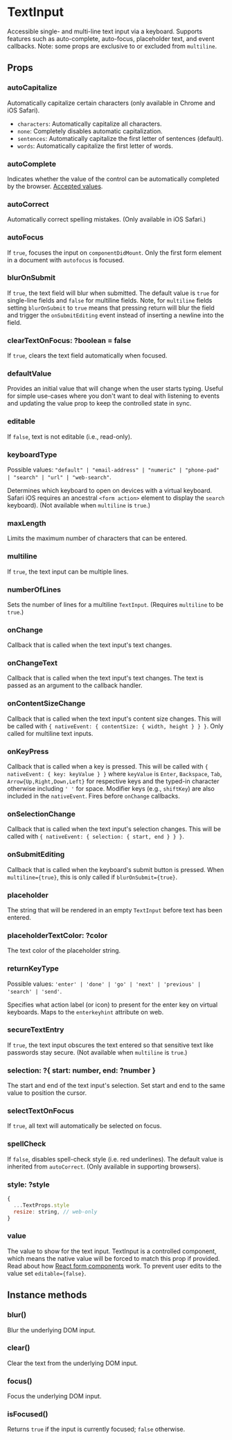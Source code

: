 
<Meta title="Components|TextInput" />

# TextInput

Accessible single- and multi-line text input via a keyboard. Supports features
such as auto-complete, auto-focus, placeholder text, and event callbacks. Note:
some props are exclusive to or excluded from `multiline`.

## Props

<Props of={Stories.ofProps} />

### autoCapitalize

Automatically capitalize certain characters (only available in Chrome and iOS Safari).

* `characters`: Automatically capitalize all characters.
* `none`: Completely disables automatic capitalization.
* `sentences`: Automatically capitalize the first letter of sentences (default).
* `words`: Automatically capitalize the first letter of words.

<Preview withSource='none'>
  <Story name="autoCapitalize">
    <Stories.autoCapitalize />
  </Story>
</Preview>

### autoComplete

Indicates whether the value of the control can be automatically completed by the
browser. [Accepted values](https://developer.mozilla.org/en-US/docs/Web/HTML/Element/input).

### autoCorrect

Automatically correct spelling mistakes. (Only available in iOS Safari.)

### autoFocus

If `true`, focuses the input on `componentDidMount`. Only the first form element
in a document with `autofocus` is focused.

### blurOnSubmit

If `true`, the text field will blur when submitted. The default value is `true`
for single-line fields and `false` for multiline fields. Note, for `multiline`
fields setting `blurOnSubmit` to `true` means that pressing return will blur the
field and trigger the `onSubmitEditing` event instead of inserting a newline
into the field.

<Preview withSource='none'>
  <Story name="blurOnSubmit">
    <Stories.blurOnSubmit />
  </Story>
</Preview>

### clearTextOnFocus: ?boolean = false

If `true`, clears the text field automatically when focused.

<Preview withSource='none'>
  <Story name="clearTextOnFocus">
    <Stories.clearTextOnFocus />
  </Story>
</Preview>

### defaultValue

Provides an initial value that will change when the user starts typing. Useful
for simple use-cases where you don't want to deal with listening to events and
updating the value prop to keep the controlled state in sync.

### editable

If `false`, text is not editable (i.e., read-only).

<Preview withSource='none'>
  <Story name="editable">
    <Stories.editable />
  </Story>
</Preview>

### keyboardType

Possible values: `"default" | "email-address" | "numeric" | "phone-pad" | "search" | "url" | "web-search"`.

Determines which keyboard to open on devices with a virtual keyboard. Safari iOS
requires an ancestral `<form action>` element to display the `search` keyboard).
(Not available when `multiline` is `true`.)

<Preview withSource='none'>
  <Story name="keyboardType">
    <Stories.keyboardType />
  </Story>
</Preview>

### maxLength

Limits the maximum number of characters that can be entered.

<Preview withSource='none'>
  <Story name="maxLength">
    <Stories.maxLength />
  </Story>
</Preview>

### multiline

If `true`, the text input can be multiple lines.

<Preview withSource='none'>
  <Story name="multiline">
    <Stories.multiline />
  </Story>
</Preview>

### numberOfLines

Sets the number of lines for a multiline `TextInput`. (Requires `multiline` to be `true`.)

<Preview withSource='none'>
  <Story name="numberOfLines">
    <Stories.numberOfLines />
  </Story>
</Preview>

### onChange

Callback that is called when the text input's text changes.

### onChangeText

Callback that is called when the text input's text changes. The text is passed as an argument to the callback handler.

### onContentSizeChange

Callback that is called when the text input's content size changes. This will be
called with `{ nativeEvent: { contentSize: { width, height } } }`. Only called
for multiline text inputs.

### onKeyPress

Callback that is called when a key is pressed. This will be called with `{
nativeEvent: { key: keyValue } }` where `keyValue` is `Enter`, `Backspace`,
`Tab`, `Arrow{Up,Right,Down,Left}` for respective keys and the typed-in
character otherwise including `' '` for space. Modifier keys (e.g., `shiftKey`)
are also included in the `nativeEvent`. Fires before `onChange` callbacks.

### onSelectionChange

Callback that is called when the text input's selection changes. This will be
called with `{ nativeEvent: { selection: { start, end } } }`.

<Preview withSource='none'>
  <Story name="onSelectionChange">
    <Stories.onSelectionChange />
  </Story>
</Preview>

### onSubmitEditing

Callback that is called when the keyboard's submit button is pressed. When
`multiline={true}`, this is only called if `blurOnSubmit={true}`.

### placeholder

The string that will be rendered in an empty `TextInput` before text has been entered.

<Preview withSource='none'>
  <Story name="placeholder">
    <Stories.placeholder />
  </Story>
</Preview>

### placeholderTextColor: ?color

The text color of the placeholder string.

<Preview withSource='none'>
  <Story name="placeholderTextColor">
    <Stories.placeholderTextColor />
  </Story>
</Preview>

### returnKeyType

Possible values: `'enter' | 'done' | 'go' | 'next' | 'previous' | 'search' | 'send'`.

Specifies what action label (or icon) to present for the enter key on virtual
keyboards. Maps to the `enterkeyhint` attribute on web.

### secureTextEntry

If `true`, the text input obscures the text entered so that sensitive text like
passwords stay secure. (Not available when `multiline` is `true`.)

<Preview withSource='none'>
  <Story name="secureTextEntry">
    <Stories.secureTextEntry />
  </Story>
</Preview>

### selection: ?{ start: number, end: ?number }

The start and end of the text input's selection. Set start and end to the same
value to position the cursor.

### selectTextOnFocus

If `true`, all text will automatically be selected on focus.

<Preview withSource='none'>
  <Story name="selectTextOnFocus">
    <Stories.selectTextOnFocus />
  </Story>
</Preview>

### spellCheck

If `false`, disables spell-check style (i.e. red underlines). The default value
is inherited from `autoCorrect`. (Only available in supporting browsers).

### style: ?style

```js
{
  ...TextProps.style
  resize: string, // web-only
}
```

### value

The value to show for the text input. TextInput is a controlled component, which means the native value will be forced to match this prop if provided. Read about how [React form components](https://reactjs.org/docs/forms.html) work. To prevent user edits to the value set `editable={false}`.

## Instance methods

<Props of={Stories.ofMethods} />

### blur()

Blur the underlying DOM input.

### clear()

Clear the text from the underlying DOM input.

### focus()

Focus the underlying DOM input.

### isFocused()

Returns `true` if the input is currently focused; `false` otherwise.
